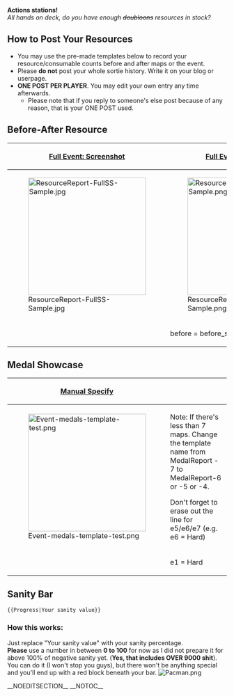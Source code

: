 <p style="text-align:center;">'''Actions stations!'''<br />''All hands on deck, do you have enough <s>doubloons</s> resources in stock?''</p>

==How to Post Your Resources==
* You may use the pre-made templates below to record your resource/consumable counts before and after maps or the event.
* Please '''do not''' post your whole sortie history. Write it on your blog or userpage.
* '''ONE POST PER PLAYER'''. You may edit your own entry any time afterwards.
**Please note that if you reply to someone's else post because of any reason, that is your ONE POST used.

==Before-After Resource==
{| class="wikitable" style="width:600px;"
|-
! style="width:300px;" |[[Template:ResourceReport-FullSS|Full Event: Screenshot]]
! style="width:300px;" |[[Template:ResourceReport-FullMan|Full Event: Manual input]]
|-
|[[File:ResourceReport-FullSS-Sample.jpg|270px|center]]
|[[File:ResourceReport-FullMan-Sample.png|270px|center]]
|-
| valign="top" |
<pre>
{{ResourceReport-FullSS
|before = before_ss.jpg
|after = after_ss.jpg
|fuel = 
|ammo = 
|steel = 
|bauxite = 
|bucket = 
|note = 
}}
</pre>
| valign="top" |
<pre>
{{ResourceReport-FullMan
|before_fuel = 
|before_ammo = 
|before_steel = 
|before_bauxite = 
|after_fuel = 
|after_ammo = 
|after_steel = 
|after_bauxite = 
|used_fuel = 
|used_ammo = 
|used_steel = 
|used_bauxite = 
|used_bucket = 
|note = 
}}
</pre>
|}

==Medal Showcase==
{| class="wikitable" style="width:600px;"
|-
! style="width:300px;" |[[Template:MedalReport-7|Manual Specify]]
! style="width:300px;" |
|-
|[[File:Event-medals-template-test.png|270px]]
|
Note: If there's less than 7 maps. Change the template name from MedalReport - 7 to MedalReport-6 or -5 or -4.

Don't forget to erase out the line for e5/e6/e7 (e.g. e6 = Hard)
|-
| valign="top" |
<pre>
{{MedalReport-7
|e1 = Hard
|e2 = Hard
|e3 = Normal
|e4 = Normal
|e5 = Easy
|e6 = Easy
|e7 = Casual
}}
</pre>
|
<pre>
{{MedalReport-5
|e1 = Hard
|e2 = Hard
|e3 = Normal
|e4 = Easy
|e5 = Easy
}}
</pre>
|}

==Sanity Bar==
{{Progress|99}}
<pre>
{{Progress|Your sanity value}}
</pre>

<div style=" width:100%; margin:none; text-align:left;">
===How this works:===
Just replace "Your sanity value" with your sanity percentage.<br />
'''Please''' use a number in between '''0 to 100''' for now as I did not prepare it for above 100% of negative sanity yet. ('''Yes, that includes OVER 9000 shit'''). You can do it (I won't stop you guys), but there won't be anything special and you'll end up with a red block beneath your bar. [[File:Pacman.png]]
</div>

__NOEDITSECTION__ __NOTOC__<ac_metadata title="[Early Fall 2018 Event] Resource Comparisons and Medals"> </ac_metadata>